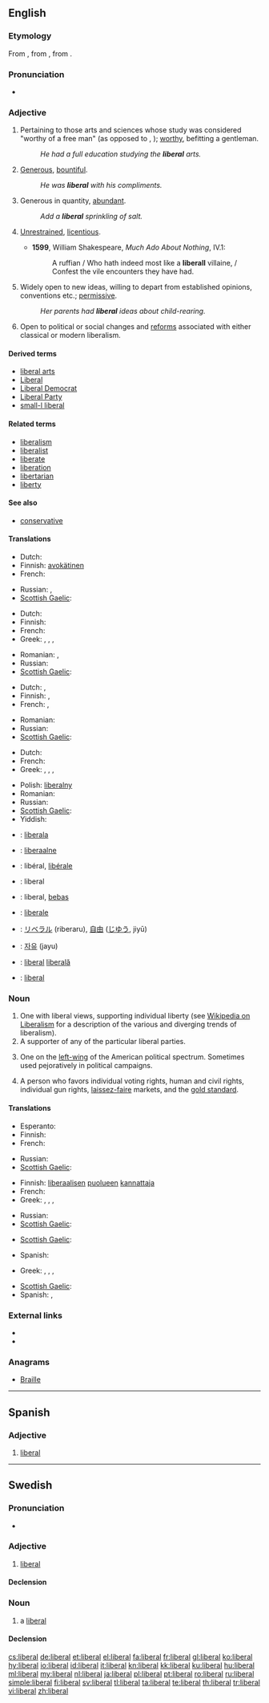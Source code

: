 {{also|Liberal}}
==English==

===Etymology===
From {{etyl|fro}} {{term|liberal|lang=fro}}, from {{etyl|la}} {{term|liberalis||befitting a freeman}}, from {{term|liber||free}}.

===Pronunciation===
* {{audio|en-us-liberal.ogg|Audio (US)}}

===Adjective===
{{en-adj}}

# {{context|now|_|rare|_|except in phrases}} Pertaining to those arts and sciences whose study was considered "worthy of a free man" (as opposed to {{term|servile}}, {{term|mechanical}}); [[worthy]], befitting a gentleman.
#: ''He had a full education studying the '''liberal''' arts.''
# [[generous|Generous]], [[bountiful]].
#: ''He was '''liberal''' with his compliments.''
# Generous in quantity, [[abundant]].
#: ''Add a '''liberal''' sprinkling of salt.''
# {{obsolete}} [[unrestrained|Unrestrained]], [[licentious]].
#* '''1599''', William Shakespeare, ''Much Ado About Nothing'', IV.1:
#*: A ruffian / Who hath indeed most like a '''liberall''' villaine, / Confest the vile encounters they have had.
# Widely open to new ideas, willing to depart from established opinions, conventions etc.; [[permissive]].
#: ''Her parents had '''liberal''' ideas about child-rearing.''
# {{politics}} Open to political or social changes and [[reforms]] associated with either classical or modern liberalism.

====Derived terms====
* [[liberal arts]]
* [[Liberal]]
* [[Liberal Democrat]]
* [[Liberal Party]]
* [[small-l liberal]]

====Related terms====
* [[liberalism]]
* [[liberalist]]
* [[liberate]]
* [[liberation]]
* [[libertarian]]
* [[liberty]]

====See also====
* [[conservative]]

====Translations====
{{trans-top|generous in quantity}}
* Dutch: {{t|nl|vrijzinnig}}
* Finnish: [[avokätinen]]
* French: {{t+|fr|généreux|m}}
{{trans-mid}}
* Russian: {{t|ru|обильный|tr=obíl'nyj|sc=Cyrl}}, {{t|ru|щедрый|tr=ščédryj|sc=Cyrl}}
* [[Scottish Gaelic]]: {{t-|gd|pailt-làmhach|xs=Scottish Gaelic}}
{{trans-bottom}}

{{trans-top|political description, following liberalism, sometimes used without regard to true meaning, as a pejorative}}
* Dutch: {{t|nl|liberaal}}
* Finnish: {{t+|fi|liberaali}}
* French: {{t+|fr|libéral|m}}
* Greek: {{t|el|φιλελεύθερος|m|tr=phileléuceros}},  {{t|el|φιλελεύθερη|f|tr=phileléuceri}},  {{t|el|φιλελεύθερο|n|tr=phileléucero}},  {{t|el|φιλελεύθεροι|p|tr=phileléuceroi}}
{{trans-mid}}
* Romanian: {{t|ro|liberal|m|n}}, {{t|ro|liberală|f}}
* Russian: {{t|ru|либеральный|tr=liberál'nyj|sc=Cyrl}}
* [[Scottish Gaelic]]: {{t-|gd|libearalach|xs=Scottish Gaelic}}
{{trans-bottom}}

{{trans-top|open-minded, favoring social freedom; permissive}}
* Dutch: {{t|nl|open}}, {{t|nl|liberaal}}
* Finnish: {{t-|fi|liberaalinen}}, {{t-|fi|vapaamielinen}}
* French: {{t+|fr|large|m|f}},  {{t+|fr|libre|m|f}}
{{trans-mid}}
* Romanian: {{t|ro|liberal|m|n}}
* Russian: {{t|ru|либеральный|tr=liberál'nyj|sc=Cyrl}}
* [[Scottish Gaelic]]: {{t-|gd|libearalach|xs=Scottish Gaelic}}
{{trans-bottom}}

{{trans-top|politically liberal}}
* Dutch: {{t|nl|libertaire|m|f}}
* French: {{t|fr|de gauche}}
* Greek: {{t|el|φιλελευθεροκεντρώος|m|tr=phileleucerokentrŵos}},  {{t|el|φιλελευθεροκεντρώα|f|tr=phileleucerokentrŵa}},  {{t|el|φιλελευθεροκεντρώο|n|tr=phileleucerokentrŵo}},  {{t|el|φιλελευθεροκεντρώοι|p|tr=phileleucerokentrŵoi}}
{{trans-mid}}
* Polish: [[liberalny]] {{m}}
* Romanian: {{t|ro|liberal|m|n}}
* Russian: {{t|ru|либеральный|tr=liberál'nyj|sc=Cyrl}}
* [[Scottish Gaelic]]: {{t-|gd|libearalach|xs=Scottish Gaelic}}
* Yiddish: {{t|yi|ליבעראל|sc=Hebr}}
{{trans-bottom}}

{{checktrans-top}}
* {{ttbc|eo}}: [[liberala]]
* {{ttbc|et}}: [[liberaalne]]
* {{ttbc|fr}}: libéral, [[libérale]]
* {{ttbc|de}}: liberal
* {{ttbc|id}}: liberal, [[bebas]]
* {{ttbc|it}}: [[liberale]]
{{trans-mid}}
* {{ttbc|ja}}: [[リベラル]] (riberaru), [[自由]] ([[じゆう]], jiyū)
* {{ttbc|ko}}: [[자유]] (jayu)
* {{ttbc|ro}}: [[liberal]] {{m}} [[liberală]] {{f}}
* {{ttbc|es}}: [[liberal#Spanish|liberal]]
{{trans-bottom}}

===Noun===
{{en-noun}}

# One with liberal views, supporting individual liberty (see [[w:liberalism|Wikipedia on Liberalism]] for a description of the various and diverging trends of liberalism).
# A supporter of any of the particular liberal parties.
# {{US}} One on the [[left-wing]] of the American political spectrum.  Sometimes used pejoratively in political campaigns.
# {{italbrac|US|Also 'classical liberal', akin to [[libertarian]]}} A person who favors individual voting rights, human and civil rights, individual gun rights, [[laissez-faire]] markets, and the [[gold standard]].

====Translations====
{{trans-top|One with liberal views, supporting individual liberty}}
* Esperanto: {{t-|eo|liberulo|xs=Esperanto}}
* Finnish: {{t+|fi|liberaali}}
* French: {{t+|fr|libéral|m}}
{{trans-mid}}
* Russian: {{t|ru|либерал|m|tr=liberál|sc=Cyrl}}
* [[Scottish Gaelic]]: {{t-|gd|libearalach|m|xs=Scottish Gaelic}}
{{trans-bottom}}

{{trans-top|supporter of any of the particular liberal parties}}
* Finnish: [[liberaalinen|liberaalisen]] [[puolue|puolueen]] [[kannattaja]]
* French: {{t+|fr|libéral}}
* Greek: {{t|el|Φιλελεύθερος|m|tr=Phileléuceros}},  {{t|el|Φιλελεύθερη|f|tr=Phileléceri}},  {{t|el|Φιλελεύθερο|n|tr=Phileléucero}},  {{t|el|Φιλελεύθεροι|p|tr=Phileléuceroi}}
{{trans-mid}}
* Russian: {{t|ru|либерал|m|tr=liberál|sc=Cyrl}}
* [[Scottish Gaelic]]: {{t-|gd|libearalach|m|xs=Scottish Gaelic}}
{{trans-bottom}}

{{trans-top|one opposing the views of a social conservative and favoring socially responsible taxes}}
* [[Scottish Gaelic]]: {{t-|gd|libearalach|m|xs=Scottish Gaelic}}
{{trans-mid}}
* Spanish: {{t|es|progresista|m|f}}
{{trans-bottom}}

{{trans-top|person who favors individual voting rights, human and civil rights, individual gun-rights, laissez-faire markets, and the gold standard}}
* Greek: {{t|el|φιλελεύθερος|m|tr=phileléuceros}},  {{t|el|φιλελεύθερη|f|tr=phileléuceri}},  {{t|el|φιλελεύθερο|n|tr=phileléucero}},  {{t|el|φιλελεύθεροι|p|tr=phileléuceroi}}
{{trans-mid}}
* [[Scottish Gaelic]]: {{t-|gd|libearalach|m|xs=Scottish Gaelic}}
* Spanish: {{t|es|libertario|m}}, {{t|es|libertaria|f}}
{{trans-bottom}}

===External links===
* {{R:Webster 1913}}
* {{R:Century 1911}}

===Anagrams===
* [[Braille#English|Braille]]

----

==Spanish==

===Adjective===
{{es-adj|pl=liberales}}

# [[#English|liberal]]

----

==Swedish==

===Pronunciation===
* {{audio|Sv-liberal.ogg|Audio}}

===Adjective===
{{head|sv|adjective}}

# [[#English|liberal]]

====Declension====
{{sv-adj-reg}}

===Noun===
{{sv-noun|g=c}}

# a [[#English|liberal]]

====Declension====
{{sv-noun-reg-er}}

[[cs:liberal]]
[[de:liberal]]
[[et:liberal]]
[[el:liberal]]
[[fa:liberal]]
[[fr:liberal]]
[[gl:liberal]]
[[ko:liberal]]
[[hy:liberal]]
[[io:liberal]]
[[id:liberal]]
[[it:liberal]]
[[kn:liberal]]
[[kk:liberal]]
[[ku:liberal]]
[[hu:liberal]]
[[ml:liberal]]
[[my:liberal]]
[[nl:liberal]]
[[ja:liberal]]
[[pl:liberal]]
[[pt:liberal]]
[[ro:liberal]]
[[ru:liberal]]
[[simple:liberal]]
[[fi:liberal]]
[[sv:liberal]]
[[tl:liberal]]
[[ta:liberal]]
[[te:liberal]]
[[th:liberal]]
[[tr:liberal]]
[[vi:liberal]]
[[zh:liberal]]